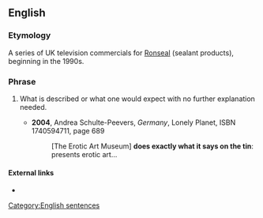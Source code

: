 ==English==
{{move|do exactly what it says on the tin}}
===Etymology===
A series of UK television commercials for [[w:Ronseal|Ronseal]] (sealant products), beginning in the 1990s.

===Phrase===
{{head|en|phrase|head=[[it]] [[does]] [[exactly]] [[what]] [[it]] [[says]] [[on]] [[the]] [[tin]]}}

# {{context|idiomatic|British|Ireland|lang=en}} What is described or what one would expect with no further explanation needed.
#* '''2004''', Andrea Schulte-Peevers, ''Germany'', Lonely Planet, ISBN 1740594711, page 689
#*: [The Erotic Art Museum] '''does exactly what it says on the tin''': presents erotic art...

====External links====
* {{pedialite|Does exactly what it says on the tin}}

[[Category:English sentences]]